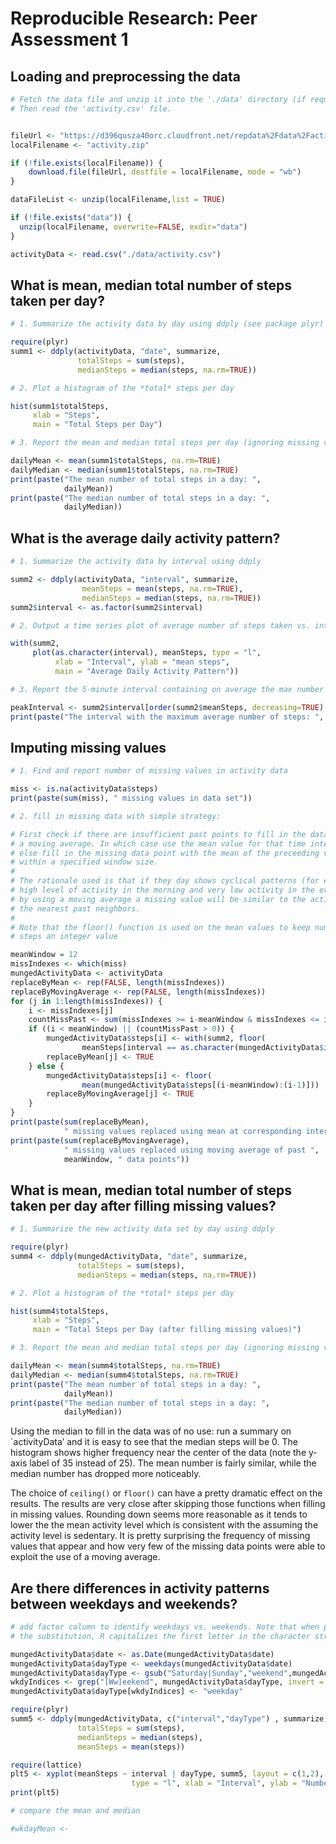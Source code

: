 # Reproducible Research: Peer Assessment 1


## Loading and preprocessing the data

```r

# Fetch the data file and unzip it into the './data' directory (if required).
# Then read the 'activity.csv' file.  


fileUrl <- "https://d396qusza40orc.cloudfront.net/repdata%2Fdata%2Factivity.zip"
localFilename <- "activity.zip"

if (!file.exists(localFilename)) {
    download.file(fileUrl, destfile = localFilename, mode = "wb")
} 

dataFileList <- unzip(localFilename,list = TRUE)

if (!file.exists("data")) {  
  unzip(localFilename, overwrite=FALSE, exdir="data")
}

activityData <- read.csv("./data/activity.csv")
```

## What is mean, median total number of steps taken per day?

```r

# 1. Summarize the activity data by day using ddply (see package plyr)

require(plyr)
summ1 <- ddply(activityData, "date", summarize,
               totalSteps = sum(steps),
               medianSteps = median(steps, na.rm=TRUE))

# 2. Plot a histogram of the *total* steps per day

hist(summ1$totalSteps, 
     xlab = "Steps",
     main = "Total Steps per Day")

# 3. Report the mean and median total steps per day (ignoring missing values)

dailyMean <- mean(summ1$totalSteps, na.rm=TRUE)
dailyMedian <- median(summ1$totalSteps, na.rm=TRUE)
print(paste("The mean number of total steps in a day: ",
            dailyMean))
print(paste("The median number of total steps in a day: ",
            dailyMedian))
```

## What is the average daily activity pattern?


```r

# 1. Summarize the activity data by interval using ddply

summ2 <- ddply(activityData, "interval", summarize,
                meanSteps = mean(steps, na.rm=TRUE),
                medianSteps = median(steps, na.rm=TRUE))
summ2$interval <- as.factor(summ2$interval)

# 2. Output a time series plot of average number of steps taken vs. interval

with(summ2,
     plot(as.character(interval), meanSteps, type = "l",
          xlab = "Interval", ylab = "mean steps",
          main = "Average Daily Activity Pattern"))

# 3. Report the 5-minute interval containing on average the max number of steps

peakInterval <- summ2$interval[order(summ2$meanSteps, decreasing=TRUE)[1]]
print(paste("The interval with the maximum average number of steps: ", peakInterval))
```

## Imputing missing values

```r

# 1. Find and report number of missing values in activity data

miss <- is.na(activityData$steps)
print(paste(sum(miss), " missing values in data set"))

# 2. fill in missing data with simple strategy:

# First check if there are insufficient past points to fill in the data using
# a moving average. In which case use the mean value for that time interval,
# else fill in the missing data point with the mean of the preceeding values
# within a specified window size.
#
# The rationale used is that if they day shows cyclical patterns (for example,
# high level of activity in the morning and very low activity in the evening)
# by using a moving average a missing value will be similar to the activity of
# the nearest past neighbors.
#
# Note that the floor() function is used on the mean values to keep number of
# steps an integer value

meanWindow = 12
missIndexes <- which(miss)
mungedActivityData <- activityData
replaceByMean <- rep(FALSE, length(missIndexes))
replaceByMovingAverage <- rep(FALSE, length(missIndexes))
for (j in 1:length(missIndexes)) {
    i <- missIndexes[j]
    countMissPast <- sum(missIndexes >= i-meanWindow & missIndexes <= i-1)
    if ((i < meanWindow) || (countMissPast > 0)) {
        mungedActivityData$steps[i] <- with(summ2, floor(
                meanSteps[interval == as.character(mungedActivityData$interval[i])]))
        replaceByMean[j] <- TRUE
    } else {
        mungedActivityData$steps[i] <- floor(
                mean(mungedActivityData$steps[(i-meanWindow):(i-1)]))
        replaceByMovingAverage[j] <- TRUE
    }
}
print(paste(sum(replaceByMean),
            " missing values replaced using mean at corresponding interval"))
print(paste(sum(replaceByMovingAverage),
            " missing values replaced using moving average of past ",
            meanWindow, " data points"))
```

## What is mean, median total number of steps taken per day after filling missing values?

```r

# 1. Summarize the new activity data set by day using ddply

require(plyr)
summ4 <- ddply(mungedActivityData, "date", summarize,
               totalSteps = sum(steps),
               medianSteps = median(steps, na.rm=TRUE))

# 2. Plot a histogram of the *total* steps per day

hist(summ4$totalSteps, 
     xlab = "Steps",
     main = "Total Steps per Day (after filling missing values)")

# 3. Report the mean and median total steps per day (ignoring missing values)

dailyMean <- mean(summ4$totalSteps, na.rm=TRUE)
dailyMedian <- median(summ4$totalSteps, na.rm=TRUE)
print(paste("The mean number of total steps in a day: ",
            dailyMean))
print(paste("The median number of total steps in a day: ",
            dailyMedian))
```

Using the median to fill in the data was of no use: run a summary on
`activityData' and it is easy to see that the median steps will be 0. The
histogram shows higher frequency near the center of the data (note the y-axis
label of 35 instead of 25). The mean number is fairly similar, while the median
number has dropped more noticeably.  

The choice of `ceiling()` or `floor()` can have a pretty dramatic effect
on the results. The results are very close after skipping those functions when
filling in missing values.  Rounding down seems more reasonable as it tends to
lower the the mean activity level which is consistent with the assuming the
activity level is sedentary. It is pretty surprising the frequency of missing
values that appear and how very few of the missing data points were able to
exploit the use of a moving average.

## Are there differences in activity patterns between weekdays and weekends?

```r
# add factor column to identify weekdays vs. weekends. Note that when performing
# the substitution, R capitalizes the first letter in the character string

mungedActivityData$date <- as.Date(mungedActivityData$date)
mungedActivityData$dayType <- weekdays(mungedActivityData$date)
mungedActivityData$dayType <- gsub("Saturday|Sunday","weekend",mungedActivityData$dayType)
wkdyIndices <- grep("[Ww]eekend", mungedActivityData$dayType, invert = TRUE)
mungedActivityData$dayType[wkdyIndices] <- "weekday"

require(plyr)
summ5 <- ddply(mungedActivityData, c("interval","dayType") , summarize,
               totalSteps = sum(steps),
               medianSteps = median(steps),
               meanSteps = mean(steps))

require(lattice)
plt5 <- xyplot(meanSteps ~ interval | dayType, summ5, layout = c(1,2),
                           type = "l", xlab = "Interval", ylab = "Number of Steps")
print(plt5)

# compare the mean and median

#wkdayMean <-

```
